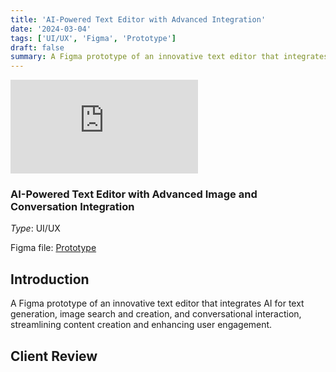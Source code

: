 ```yaml
---
title: 'AI-Powered Text Editor with Advanced Integration'
date: '2024-03-04'
tags: ['UI/UX', 'Figma', 'Prototype']
draft: false
summary: A Figma prototype of an innovative text editor that integrates AI for text generation, image search and creation, and conversational interaction, streamlining content creation and enhancing user engagement.
---
```


<div style={{ position: "relative", paddingBottom: "56.07613469985358%", height: "0" }}>
  <iframe
    src="https://www.loom.com/embed/6e7d7af9e72c45c39a13fe4110bfe801?sid=cdb5ca64-383d-4057-b470-61538649a5f2"
    frameBorder="0"
    webkitAllowFullScreen
    mozAllowFullScreen
    allowFullScreen
    style={{ position: "absolute", top: "0", left: "0", width: "100%", height: "100%" }} 
  ></iframe>
</div>


### AI-Powered Text Editor with Advanced Image and Conversation Integration

_Type_: UI/UX

Figma file: [Prototype](https://www.gutenberg.org/ebooks/35)

## Introduction

A Figma prototype of an innovative text editor that integrates AI for text generation, image search and creation, and conversational interaction, streamlining content creation and enhancing user engagement.

## Client Review
